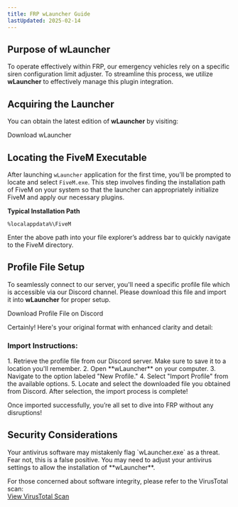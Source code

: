 ```yaml
---
title: FRP wLauncher Guide
lastUpdated: 2025-02-14
---
```


## Purpose of wLauncher
To operate effectively within FRP, our emergency vehicles rely on a specific siren configuration limit adjuster. To streamline this process, we utilize **wLauncher** to effectively manage this plugin integration.

## Acquiring the Launcher
You can obtain the latest edition of **wLauncher** by visiting:

<LinkButton href="https://github.com/WhitigolSoftware/wLauncher/releases/latest">Download wLauncher</LinkButton>

## Locating the FiveM Executable
After launching `wLauncher` application for the first time, you'll be prompted to locate and select `FiveM.exe`. This step involves finding the installation path of FiveM on your system so that the launcher can appropriately initialize FiveM and apply our necessary plugins.

**Typical Installation Path**  
```plaintext
%localappdata%\FiveM
```

<Aside type="tip">
Enter the above path into your file explorer’s address bar to quickly navigate to the FiveM directory.
</Aside>

## Profile File Setup
To seamlessly connect to our server, you'll need a specific profile file which is accessible via our Discord channel. Please download this file and import it into **wLauncher** for proper setup.

<LinkButton href="https://discord.com/channels/1316548634204045372/1320116839958708275/1320197978241372210">Download Profile File on Discord</LinkButton>

Certainly! Here's your original format with enhanced clarity and detail:

### Import Instructions:
<Steps>
1. Retrieve the profile file from our Discord server. Make sure to save it to a location you'll remember.
2. Open **wLauncher** on your computer.
3. Navigate to the option labeled "New Profile."
4. Select "Import Profile" from the available options.
5. Locate and select the downloaded file you obtained from Discord. After selection, the import process is complete!
</Steps>

Once imported successfully, you’re all set to dive into FRP without any disruptions!

## Security Considerations

<Aside type="danger">
Your antivirus software may mistakenly flag `wLauncher.exe` as a threat. Fear not, this is a false positive. You may need to adjust your antivirus settings to allow the installation of **wLauncher**.

For those concerned about software integrity, please refer to the VirusTotal scan:  
[View VirusTotal Scan](https://www.virustotal.com/gui/file/e332d0b37148bf86b45aaa0c2cddeec0f97ed9b4a506f5676aa6b78966d8ccae)
</Aside>